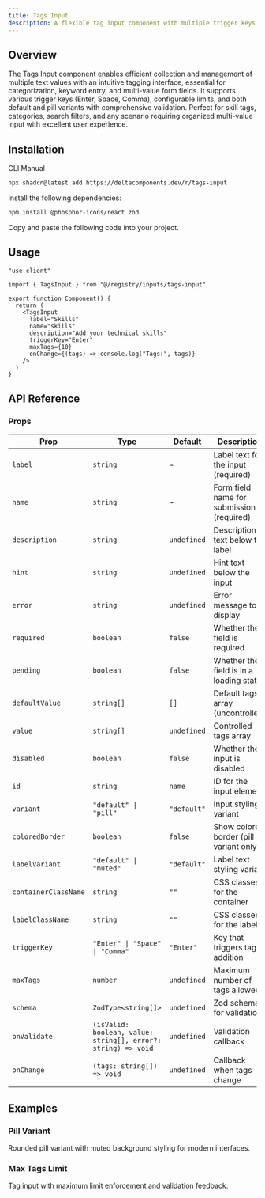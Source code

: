 ```yaml
---
title: Tags Input
description: A flexible tag input component with multiple trigger keys, variants, and Zod validation support.
---
```


<ComponentPreview name="tags-input-demo" />

## Overview

The Tags Input component enables efficient collection and management of multiple text values with an intuitive tagging interface, essential for categorization, keyword entry, and multi-value form fields. It supports various trigger keys (Enter, Space, Comma), configurable limits, and both default and pill variants with comprehensive validation. Perfect for skill tags, categories, search filters, and any scenario requiring organized multi-value input with excellent user experience.

## Installation

<Tabs defaultValue="cli">

<TabsList>
  <TabsTrigger value="cli">CLI</TabsTrigger>
  <TabsTrigger value="manual">Manual</TabsTrigger>
</TabsList>

<TabsContent value="cli">

```bash
npx shadcn@latest add https://deltacomponents.dev/r/tags-input
```

</TabsContent>

<TabsContent value="manual">

<Steps>

<Step>Install the following dependencies:</Step>

```bash
npm install @phosphor-icons/react zod
```

<Step>Copy and paste the following code into your project.</Step>

<ComponentSource name="tags-input" />

</Steps>

</TabsContent>

</Tabs>

## Usage

```tsx
"use client"

import { TagsInput } from "@/registry/inputs/tags-input"

export function Component() {
  return (
    <TagsInput
      label="Skills"
      name="skills"
      description="Add your technical skills"
      triggerKey="Enter"
      maxTags={10}
      onChange={(tags) => console.log("Tags:", tags)}
    />
  )
}
```

## API Reference

### Props

<div className="overflow-x-auto">

| Prop                 | Type                                                          | Default     | Description                               |
| -------------------- | ------------------------------------------------------------- | ----------- | ----------------------------------------- |
| `label`              | `string`                                                      | -           | Label text for the input (required)       |
| `name`               | `string`                                                      | -           | Form field name for submission (required) |
| `description`        | `string`                                                      | `undefined` | Description text below the label          |
| `hint`               | `string`                                                      | `undefined` | Hint text below the input                 |
| `error`              | `string`                                                      | `undefined` | Error message to display                  |
| `required`           | `boolean`                                                     | `false`     | Whether the field is required             |
| `pending`            | `boolean`                                                     | `false`     | Whether the field is in a loading state   |
| `defaultValue`       | `string[]`                                                    | `[]`        | Default tags array (uncontrolled)         |
| `value`              | `string[]`                                                    | `undefined` | Controlled tags array                     |
| `disabled`           | `boolean`                                                     | `false`     | Whether the input is disabled             |
| `id`                 | `string`                                                      | `name`      | ID for the input element                  |
| `variant`            | `"default" \| "pill"`                                         | `"default"` | Input styling variant                     |
| `coloredBorder`      | `boolean`                                                     | `false`     | Show colored border (pill variant only)   |
| `labelVariant`       | `"default" \| "muted"`                                        | `"default"` | Label text styling variant                |
| `containerClassName` | `string`                                                      | `""`        | CSS classes for the container             |
| `labelClassName`     | `string`                                                      | `""`        | CSS classes for the label                 |
| `triggerKey`         | `"Enter" \| "Space" \| "Comma"`                               | `"Enter"`   | Key that triggers tag addition            |
| `maxTags`            | `number`                                                      | `undefined` | Maximum number of tags allowed            |
| `schema`             | `ZodType<string[]>`                                           | `undefined` | Zod schema for validation                 |
| `onValidate`         | `(isValid: boolean, value: string[], error?: string) => void` | `undefined` | Validation callback                       |
| `onChange`           | `(tags: string[]) => void`                                    | `undefined` | Callback when tags change                 |

</div>

## Examples

### Pill Variant

Rounded pill variant with muted background styling for modern interfaces.

<ComponentPreview name="tags-input-pill-demo" />

### Max Tags Limit

Tag input with maximum limit enforcement and validation feedback.

<ComponentPreview name="tags-input-max-demo" />
